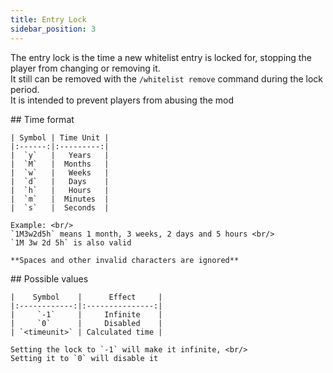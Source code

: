 ```yaml
---
title: Entry Lock
sidebar_position: 3
---
```


The entry lock is the time a new whitelist entry is locked for, stopping the player from changing or removing it.  
It still can be removed with the `/whitelist remove` command during the lock period.  
It is intended to prevent players from abusing the mod

<div className={"tw-flex"}>
  <div className={"tw-w-full table-full time-format"}>
    ## Time format

    | Symbol | Time Unit |
    |:------:|:---------:|
    |  `y`   |   Years   |
    |  `M`   |  Months   |
    |  `w`   |   Weeks   |
    |  `d`   |   Days    |
    |  `h`   |   Hours   |
    |  `m`   |  Minutes  |
    |  `s`   |  Seconds  |

    Example: <br/>
    `1M3w2d5h` means 1 month, 3 weeks, 2 days and 5 hours <br/>
    `1M 3w 2d 5h` is also valid

    **Spaces and other invalid characters are ignored**
  </div>
  <div className={"tw-w-full tw-border-l tw-border-solid tw-border-button-dark tw-pl-4 table-full time-format"}>
    ## Possible values

    |    Symbol    |      Effect     |
    |:------------:|:---------------:|
    |     `-1`     |     Infinite    |
    |     `0`      |     Disabled    |
    | `<timeunit>` | Calculated time |

    Setting the lock to `-1` will make it infinite, <br/>
    Setting it to `0` will disable it
  </div>
</div>
